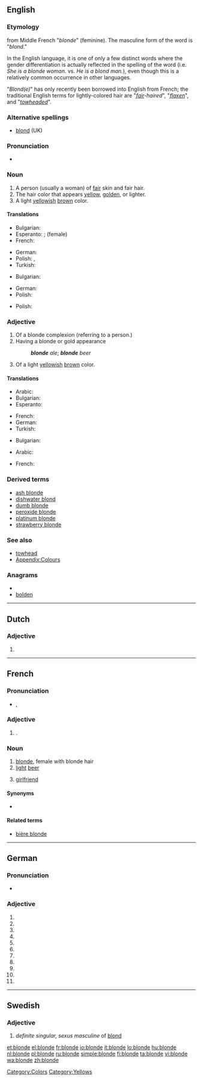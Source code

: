 ==English==

===Etymology===
from Middle French "''blonde''" (feminine). The masculine form of the word is "''blond''."

In the English language, it is one of only a few distinct words where the gender differentiation is actually reflected in the spelling of the word (i.e. ''She is a blonde woman.'' vs. ''He is a blond man.''), even though this is a relatively common occurrence in other languages.

"''Blond(e)''" has only recently been borrowed into English from French; the traditional English terms for lightly-colored hair are "''[[fair]]-haired''", "''[[flaxen]]''", and "''[[towhead|towheaded]]''".

===Alternative spellings===
* [[blond]] (UK)

===Pronunciation===
* {{IPA|/blɒnd/}}

===Noun===
{{en-noun}}

# A person (usually a woman) of [[fair]] skin and fair hair.
# The hair color that appears [[yellow]], [[golden]], or lighter.
# A light [[yellow]]ish [[brown]] color.
#: {{color panel|F8E8A7}}

====Translations====
{{trans-top|a person}}
* Bulgarian: {{t-|bg|блондинка|f}}
* Esperanto: {{t-|eo|blondulo|xs=Esperanto}}; {{t-|eo|blondulino|xs=Esperanto}} (female)
* French: {{t+|fr|blonde|f}}
{{trans-mid}}
* German: {{t|de|Blondine|f}}
* Polish: {{t+|pl|blondyn|m}}, {{t+|pl|blondynka|f}}
* Turkish: {{t|tr|sarışın}}
{{trans-bottom}}

{{trans-top|a hair color}}
* Bulgarian: {{t|bg|руса коса}}
{{trans-mid}}
* German: {{t|de|Blond|n}}
* Polish: {{t+|pl|blond|m}}
{{trans-bottom}}

{{trans-top|a light yellowish color}}
* Polish: {{t+|pl|blond|m}}
{{trans-mid}}
{{trans-bottom}}

===Adjective===
{{en-adj|blonder|blondest|more}}

# Of a blonde complexion (referring to a person.)
# Having a blonde or gold appearance
#: '''''blonde''' ale''; '''''blonde''' beer''
#  Of a light [[yellow]]ish [[brown]] color.

====Translations====
{{trans-top|of a blonde complexion}}
* Arabic: {{t|ar|شقراء|f|alt=شَقْراء|tr=shaqra'}}
* Bulgarian: {{t|bg|рус}}
* Esperanto: {{t-|eo|blonda|xs=Esperanto}}
{{trans-mid}}
* French: {{t+|fr|blonde}}
* German: {{t|de|blond}}
* Turkish: {{t|tr|sarışın}}
{{trans-bottom}}

{{trans-top|having a blonde or gold appearance}}
* Bulgarian: {{t|bg|златист}}
{{trans-mid}}
{{trans-bottom}}

{{trans-top|of a light brown color}}
* Arabic: {{t|ar|شقراء|f|alt=شَقْراء|tr=shaqra'}}
{{trans-mid}}
* French: {{t+|fr|blonde}}
{{trans-bottom}}

===Derived terms===
* [[ash blonde]]
* [[dishwater blond]]
* [[dumb blonde]]
* [[peroxide blonde]]
* [[platinum blonde]]
* [[strawberry blonde]]

===See also===
* [[towhead]]
* [[Appendix:Colours]]

===Anagrams===
* {{alphagram|bdelno}}
* [[bolden#English|bolden]]

[[Category:Colors]]
[[Category:Yellows]]

----

==Dutch==

===Adjective===
{{infl|nl}}

# {{nl-adj-form|f=infl|blond}}

----

==French==

===Pronunciation===
* {{IPA|lang=fr|/blɔ̃d/}}, {{SAMPA|lang=fr|/blO~d/}}

===Adjective===
{{infl|fr|adjective form|g=f}}

# {{feminine of|blond|lang=fr}}.

===Noun===
{{fr-noun|f}}

# [[blonde]], female with blonde hair
# [[light]] [[beer]]
# {{Canada|informal|lang=fr}} [[girlfriend]]

====Synonyms====
* {{sense|girlfriend}} {{l|fr|chum}}

====Related terms====
* [[bière blonde]]

----

==German==

===Pronunciation===
* {{IPA|/ˈblɔndə/|lang=de}}

===Adjective===
{{infl|de|adjective form}}

# {{de-form-adj|s|f|n|blond}}
# {{de-form-adj|s|f|a|blond}}
# {{de-form-adj|s|p|n|blond}}
# {{de-form-adj|s|p|a|blond}}
# {{de-form-adj|w|m|n|blond}}
# {{de-form-adj|w|f|n|blond}}
# {{de-form-adj|w|f|a|blond}}
# {{de-form-adj|w|n|n|blond}}
# {{de-form-adj|w|n|a|blond}}
# {{de-form-adj|m|f|n|blond}}
# {{de-form-adj|m|f|a|blond}}

----

==Swedish==

===Adjective===
{{infl|sv|adjective}}

# ''definite singular, sexus masculine'' of [[blond#Swedish|blond]]

[[et:blonde]]
[[el:blonde]]
[[fr:blonde]]
[[io:blonde]]
[[it:blonde]]
[[lo:blonde]]
[[hu:blonde]]
[[nl:blonde]]
[[pl:blonde]]
[[ru:blonde]]
[[simple:blonde]]
[[fi:blonde]]
[[ta:blonde]]
[[vi:blonde]]
[[wa:blonde]]
[[zh:blonde]]